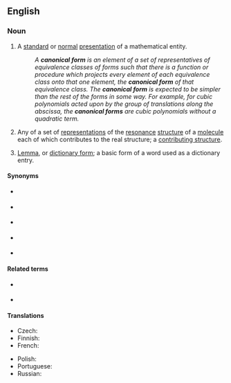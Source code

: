 ==English==

===Noun===
{{wikipedia}}
{{en-noun}}

# {{lb|en|mathematics|computing}} A [[standard]] or [[normal]] [[presentation]] of a mathematical entity.
#: ''A '''canonical form''' is an element of a set of representatives of equivalence classes of forms such that there is a function or procedure which projects every element of each equivalence class onto that one element, the '''canonical form''' of that equivalence class. The '''canonical form''' is expected to be simpler than the rest of the forms in some way. For example, for cubic polynomials acted upon by the group of translations along the abscissa, the '''canonical forms''' are cubic polynomials without a quadratic term.''
# {{lb|en|chemistry}} Any of a set of [[representation]]s of the [[resonance]] [[structure]] of a [[molecule]] each of which contributes to the real structure; a [[contributing structure]].
# {{lb|en|linguistics|rare}} [[lemma|Lemma]], or [[dictionary form]]; a basic form of a word used as a dictionary entry.

====Synonyms====
* {{l|en|normal form}} {{qualifier|mathematics}}
* {{l|en|standard form}} {{qualifier|mathematics}}
* {{l|en|citation form}} {{qualifier|linguistics}}
* {{l|en|dictionary form}} {{qualifier|linguistics}}
* {{l|en|basic form}} {{qualifier|linguistics}}

====Related terms====
* {{l|en|headword}} {{qualifier|linguistics}}
* {{l|en|lemma}} {{qualifier|linguistics}}

====Translations====
{{trans-top|standard or normal presentation of a mathematical entity}}
* Czech: {{t|cs|kanonický tvar|m}}
* Finnish: {{t|fi|normaalimuoto}}
* French: {{t+|fr|forme canonique|f}}
{{trans-mid}}
* Polish: {{t|pl|postać kanoniczna|f}}
* Portuguese: {{t|pt|forma canônica|f}}
* Russian: {{t|ru|канони́ческая фо́рма|f}}
{{trans-bottom}}